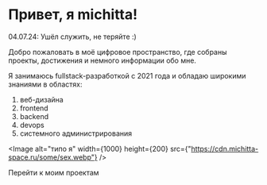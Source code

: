 
# Привет, я michitta!

<Error>04.07.24: Ушёл служить, не теряйте :)</Error>

Добро пожаловать в моё цифровое пространство, где собраны проекты, достижения и немного информации обо мне.

Я занимаюсь fullstack-разработкой с 2021 года и обладаю
широкими знаниями в областях:

1. веб-дизайна
2. frontend
3. backend
4. devops
5. системного администрирования

<Image
  alt="типо я"
  width={1000}
  height={200}
  src={"https://cdn.michitta-space.ru/some/sex.webp"}
/>

<Link href="/projects" className="linkV2">
  Перейти к моим проектам
</Link>
